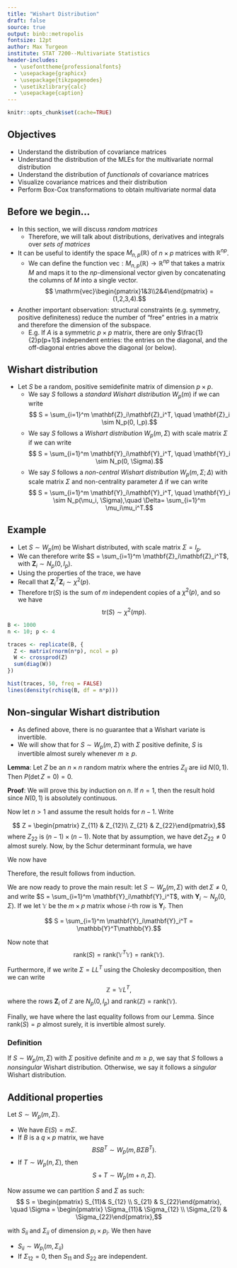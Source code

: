 ```yaml
---
title: "Wishart Distribution"
draft: false
source: true
output: binb::metropolis
fontsize: 12pt
author: Max Turgeon
institute: STAT 7200--Multivariate Statistics
header-includes:
  - \usefonttheme{professionalfonts}
  - \usepackage{graphicx}
  - \usepackage{tikzpagenodes}
  - \usetikzlibrary{calc}
  - \usepackage{caption}
---
```


```r
knitr::opts_chunk$set(cache=TRUE)
```

## Objectives

  - Understand the distribution of covariance matrices
  - Understand the distribution of the MLEs for the multivariate normal distribution
  - Understand the distribution of *functionals* of covariance matrices
  - Visualize covariance matrices and their distribution
  - Perform Box-Cox transformations to obtain multivariate normal data

## Before we begin... {.allowframebreaks}

  - In this section, we will discuss *random matrices*
    + Therefore, we will talk about distributions, derivatives and integrals over *sets of matrices*
  - It can be useful to identify the space $M_{n,p}(\mathbb{R})$ of $n\times p$ matrices with $\mathbb{R}^{np}$.
    + We can define the function $\mathrm{vec}: M_{n,p}(\mathbb{R}) \to \mathbb{R}^{np}$ that takes a matrix $M$ and maps it to the $np$-dimensional vector given by concatenating the columns of $M$ into a single vector.
    $$ \mathrm{vec}\begin{pmatrix}1&3\\2&4\end{pmatrix} = (1,2,3,4).$$
  - Another important observation: structural constraints (e.g. symmetry, positive definiteness) reduce the number of "free" entries in a matrix and therefore the dimension of the subspace.
    + E.g. If $A$ is a symmetric $p\times p$ matrix, there are only $\frac{1}{2}p(p+1)$ independent entries: the entries on the diagonal, and the off-diagonal entries above the diagonal (or below).
    
## Wishart distribution {.allowframebreaks}

  - Let $S$ be a random, positive semidefinite matrix of dimension $p \times p$.
    + We say $S$ follows a *standard Wishart distributio*n $W_p(m)$ if we can write
    $$ S = \sum_{i=1}^m \mathbf{Z}_i\mathbf{Z}_i^T, \quad \mathbf{Z}_i \sim N_p(0, I_p).$$
    + We say $S$ follows a *Wishart distribution* $W_p(m, \Sigma)$ with scale matrix $\Sigma$ if we can write
    $$ S = \sum_{i=1}^m \mathbf{Y}_i\mathbf{Y}_i^T, \quad \mathbf{Y}_i \sim N_p(0, \Sigma).$$
    + We say $S$ follows a *non-central Wishart distribution* $W_p(m, \Sigma; \Delta)$ with scale matrix $\Sigma$ and non-centrality parameter $\Delta$ if we can write
    $$ S = \sum_{i=1}^m \mathbf{Y}_i\mathbf{Y}_i^T, \quad \mathbf{Y}_i \sim N_p(\mu_i, \Sigma),\quad \Delta= \sum_{i=1}^m \mu_i\mu_i^T.$$
    
## Example {.allowframebreaks}

  - Let $S \sim W_p(m)$ be Wishart distributed, with scale matrix $\Sigma = I_p$.
  - We can therefore write $S = \sum_{i=1}^m \mathbf{Z}_i\mathbf{Z}_i^T$, with $\mathbf{Z}_i \sim N_p(0, I_p)$.
  - Using the properties of the trace, we have
  \begin{align*}
  \mathrm{tr}\left(S\right) &= \mathrm{tr}\left(\sum_{i=1}^m \mathbf{Z}_i\mathbf{Z}_i^T\right)\\
  &= \sum_{i=1}^m \mathrm{tr}\left(\mathbf{Z}_i\mathbf{Z}_i^T\right)\\
  &= \sum_{i=1}^m \mathrm{tr}\left(\mathbf{Z}_i^T\mathbf{Z}_i\right)\\
  &= \sum_{i=1}^m \mathbf{Z}_i^T\mathbf{Z}_i.
  \end{align*}
  - Recall that $\mathbf{Z}_i^T\mathbf{Z}_i \sim \chi^2(p)$.
  - Therefore $\mathrm{tr}\left(S\right)$ is the sum of $m$ independent copies of a $\chi^2(p)$, and so we have
  $$ \mathrm{tr}\left(S\right) \sim \chi^2 (mp).$$
  
```r
B <- 1000
n <- 10; p <- 4

traces <- replicate(B, {
  Z <- matrix(rnorm(n*p), ncol = p)
  W <- crossprod(Z)
  sum(diag(W))
})
```

```r
hist(traces, 50, freq = FALSE)
lines(density(rchisq(B, df = n*p)))
```

  
## Non-singular Wishart distribution {.allowframebreaks}

  - As defined above, there is no guarantee that a Wishart variate is invertible.
  - We will show that for $S \sim W_p(m, \Sigma)$ with $\Sigma$ positive definite, $S$ is invertible almost surely whenever $m \geq p$.

**Lemma**: Let $Z$ be an $n\times n$ random matrix where the entries $Z_{ij}$ are iid $N(0,1)$. Then $P(\det Z = 0) = 0$.

**Proof**: We will prove this by induction on $n$. If $n=1$, then the result hold since $N(0,1)$ is absolutely continuous.

Now let $n > 1$ and assume the result holds for $n-1$. Write

$$ Z = \begin{pmatrix} Z_{11} & Z_{12}\\ Z_{21} & Z_{22}\end{pmatrix},$$
where $Z_{22}$ is $(n-1)\times(n-1)$. Note that by assumption, we have $\det Z_{22} \neq 0$ almost surely. Now, by the Schur determinant formula, we have
\begin{align*}\det Z &= \det Z_{22}\det\left(Z_{11} - Z_{12}Z_{22}^{-1}Z_{21}\right)\\
&= (\det Z_{22})\left(Z_{11} - Z_{12}Z_{22}^{-1}Z_{21}\right).\end{align*}

We now have
\begin{align*}
P(\lvert Z\rvert = 0) &= P(\lvert Z \rvert= 0, \lvert Z_{22}\rvert \neq 0) + P(\lvert Z\rvert = 0, \lvert Z_{22}\rvert = 0)\\
&= P(\lvert Z\rvert = 0, \lvert Z_{22}\rvert \neq 0)\\
&= P(Z_{11} = Z_{12}Z_{22}^{-1}Z_{21}, \lvert Z_{22}\rvert \neq 0)\\
&= E\left(P(Z_{11} = Z_{12}Z_{22}^{-1}Z_{21}, \lvert Z_{22}\rvert \neq 0 \mid Z_{12}, Z_{22}, Z_{21})\right)\\
&= E(0)\\
&= 0.
\end{align*}

Therefore, the result follows from induction. \hfill\qed

We are now ready to prove the main result: let $S\sim W_p(m, \Sigma)$ with $\det\Sigma\neq 0$, and write $S = \sum_{i=1}^m \mathbf{Y}_i\mathbf{Y}_i^T$, with $\mathbf{Y}_i \sim N_p(0, \Sigma)$. If we let $\mathbb{Y}$ be the $m\times p$ matrix whose $i$-th row is $\mathbf{Y}_i$. Then

$$ S = \sum_{i=1}^m \mathbf{Y}_i\mathbf{Y}_i^T = \mathbb{Y}^T\mathbb{Y}.$$

Now note that
$$ \mathrm{rank}(S) = \mathrm{rank}(\mathbb{Y}^T\mathbb{Y}) = \mathrm{rank}(\mathbb{Y}).$$

Furthermore, if we write $\Sigma = LL^T$ using the Cholesky decomposition, then we can write
$$\mathbb{Z} = \mathbb{Y}L^T,$$
where the rows $\mathbf{Z}_i$ of $\mathbb{Z}$ are $N_p(0, I_p)$ and $\mathrm{rank}(\mathbb{Z}) = \mathrm{rank}(\mathbb{Y})$.

Finally, we have
\begin{align*}
\mathrm{rank}(S) &= \mathrm{rank}(\mathbb{Z})\\
&\geq \mathrm{rank}(\mathbf{Z}_1, \ldots, \mathbf{Z}_p)\\
&= p \quad\mbox{(a.s.)},
\end{align*}
where the last equality follows from our Lemma. Since $\mathrm{rank}(S) = p$ almost surely, it is invertible almost surely. \hfill\qed

### Definition

If $S\sim W_p(m, \Sigma)$ with $\Sigma$ positive definite and $m\geq p$, we say that $S$ follows a *nonsingular* Wishart distribution. Otherwise, we say it follows a *singular* Wishart distribution.

## Additional properties {.allowframebreaks}

Let $S\sim W_p(m, \Sigma)$.

  - We have $E(S) = m\Sigma$.
  - If $B$ is a $q\times p$ matrix, we have
  $$ BSB^T \sim W_p(m, B\Sigma B^T).$$
  - If $T\sim W_p(n, \Sigma)$, then
  $$ S + T \sim W_p(m + n, \Sigma).$$
\vspace{2in}

Now assume we can partition $S$ and $\Sigma$ as such:
$$ S = \begin{pmatrix} S_{11}& S_{12} \\ S_{21} & S_{22}\end{pmatrix}, \quad \Sigma = \begin{pmatrix} \Sigma_{11}& \Sigma_{12} \\ \Sigma_{21} & \Sigma_{22}\end{pmatrix},$$

with $S_{ii}$ and $\Sigma_{ii}$ of dimension $p_i\times p_i$. We then have

  - $S_{ii} \sim W_{p_i}(m, \Sigma_{ii})$
  - If $\Sigma_{12} = 0$, then $S_{11}$ and $S_{22}$ are independent.

